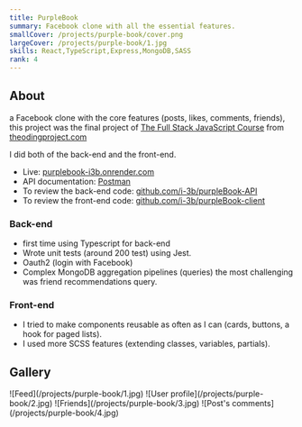 ```yaml
---
title: PurpleBook
summary: Facebook clone with all the essential features.
smallCover: /projects/purple-book/cover.png
largeCover: /projects/purple-book/1.jpg
skills: React,TypeScript,Express,MongoDB,SASS
rank: 4
---
```


## About

a Facebook clone with the core features (posts, likes, comments, friends), this project was the final project of [The Full Stack JavaScript Course](https://www.theodinproject.com/paths/full-stack-javascript) from [theodingproject.com](https://www.theodingproject.com)

I did both of the back-end and the front-end.

- Live: [purplebook-i3b.onrender.com](https://purplebook-i3b.onrender.com/)
- API documentation: [Postman](https://documenter.getpostman.com/view/18509081/VUxXLj6o)
- To review the back-end code: [github.com/i-3b/purpleBook-API](https://github.com/i-3b/purpleBook-API)
- To review the front-end code: [github.com/i-3b/purpleBook-client](https://github.com/i-3b/purpleBook-client)

### Back-end

- first time using Typescript for back-end
- Wrote unit tests (around 200 test) using Jest.
- Oauth2 (login with Facebook)
- Complex MongoDB aggregation pipelines (queries) the most challenging was friend recommendations query.

### Front-end

- I tried to make components reusable as often as I can (cards, buttons, a hook for paged lists).
- I used more SCSS features (extending classes, variables, partials).

## Gallery

<div className="[&>p]:grid [&>p]:gap-1 [&>p]:md:grid-cols-2 [&_*]:m-0">
  ![Feed](/projects/purple-book/1.jpg) ![User
  profile](/projects/purple-book/2.jpg) ![Friends](/projects/purple-book/3.jpg)
  ![Post's comments](/projects/purple-book/4.jpg)
</div>
